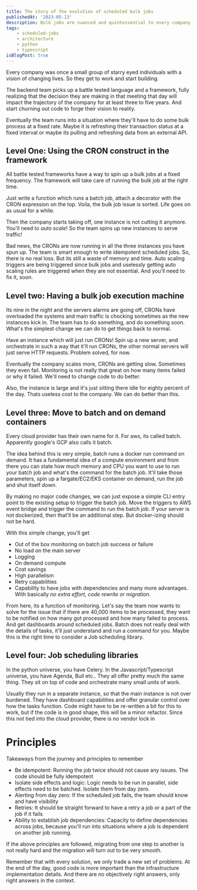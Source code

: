 ```yaml
---
title: The story of the evolution of scheduled bulk jobs
publishedAt: '2023-05-13'
description: Bulk jobs are nuanced and quintessential to every company. Here's how to get them right.
tags:
    - scheduled-jobs
    - architecture
    - python
    - typescript
isBlogPost: true
---
```


Every company was once a small group of starry eyed individuals with a vision of changing lives. So they get to work and start building.

The backend team picks up a battle tested language and a framework, fully realizing that the decision they are making in that meeting that day will impact the trajectory of the company for at least three to five years. And start churning out code to forge their vision to reality.

Eventually the team runs into a situation where they'll have to do some bulk process at a fixed rate. Maybe it is refreshing their transaction status at a fixed interval or maybe its pulling and refreshing data from an external API.

## Level One: Using the CRON construct in the framework

All battle tested frameworks have a way to spin up a bulk jobs at a fixed frequency. The framework will take care of running the bulk job at the right time.

Just write a function which runs a batch job, attach a decorator with the CRON expression on the top. Voila, the bulk job issue is sorted. Life goes on as usual for a while.

Then the company starts taking off, one instance is not cutting it anymore. You'll need to _auto scale_! So the team spins up new instances to serve traffic!

Bad news, the CRONs are now running in all the three instances you have spun up. The team is smart enough to write idempotent scheduled jobs. So, there is no real loss. But its still a waste of memory and time. Auto scaling triggers are being triggered since bulk jobs and uselessly getting auto scaling rules are triggered when they are not essential. And you'll need to fix it, soon.

## Level two: Having a bulk job execution machine

Its nine in the night and the servers alarms are going off, CRONs have overloaded the systems and main traffic is chocking sometimes as the new instances kick in. The team has to do something, and do something soon. What's the simplest change we can do to get things back to normal.

Have an instance which will just run CRONs! Spin up a new server, and orchestrate in such a way that it'll run CRONs, the other normal servers will just serve HTTP requests. Problem solved, for now.

Eventually the company scales more, CRONs are getting slow. Sometimes they even fail. Monitoring is not really that great on how many items failed or why it failed. We'll need to change code to do better.

Also, the instance is large and it's just sitting there idle for eighty percent of the day. Thats useless cost to the company. We can do better than this.

## Level three: Move to batch and on demand containers

Every cloud provider has their own name for it. For aws, its called batch. Apparently google's GCP also calls it batch.

The idea behind this is very simple, batch runs a docker run command on demand. It has a fundamental idea of a compute environment and from there you can state how much memory and CPU you want to use to run your batch job and what's the command for the batch job. It'll take those parameters, spin up a fargate/EC2/EKS container on demand, run the job and shut itself down.

By making no major code changes, we can just expose a simple CLI entry point to the existing setup to trigger the batch job. Move the triggers to AWS event bridge and trigger the command to run the batch job. If your server is not dockerized, then that'll be an additional step. But docker-izing should not be hard.

With this simple change, you'll get

-   Out of the box monitoring on batch job success or failure
-   No load on the main server
-   Logging
-   On demand compute
-   Cost savings
-   High parallelism
-   Retry capabilities
-   Capability to have jobs with dependencies
    and many more advantages. With basically _no extra effort, code rewrite or migration_.

From here, its a function of monitoring. Let's say the team now wants to solve for the issue that if there are 40,000 items to be processed, they want to be notified on how many got processed and how many failed to process. And get dashboards around scheduled jobs. Batch does not really deal with the details of tasks, it'll just understand and run a command for you. Maybe this is the right time to consider a Job scheduling library.

## Level four: Job scheduling libraries

In the python universe, you have Celery. In the Javascript/Typescript universe, you have Agenda, Bull etc.. They all offer pretty much the same thing. They sit on top of code and orchestrate many small units of work.

Usually they run in a separate instance, so that the main instance is not over burdened. They have dashboard capabilities and offer granular control over how the tasks function. Code might have to be re-written a bit for this to work, but if the code is in good shape, this will be a minor refactor. Since this not tied into the cloud provider, there is no vendor lock in

# Principles

Takeaways from the journey and principles to remember

-   Be idempotent: Running the job twice should not cause any issues. The code should be fully idempotent
-   Isolate side effects and logic: Logic needs to be run in parallel, side effects need to be batched. Isolate them from day zero.
-   Alerting from day zero: If the scheduled job fails, the team should know and have visibility
-   Retries: It should be straight forward to have a retry a job or a part of the job if it fails
-   Ability to establish job dependencies: Capacity to define dependencies across jobs, because you'll run into situations where a job is dependent on another job running.

If the above principles are followed, migrating from one step to another is not really hard and the migration will turn out to be very smooth.

Remember that with every solution, we only trade a new set of problems. At the end of the day, good code is more important than the infrastructure implementation details. And there are no objectively right answers, only right answers in the context.
